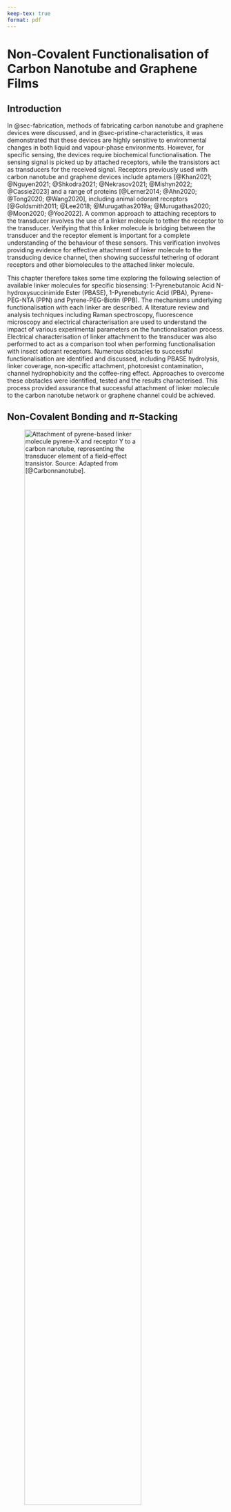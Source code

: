 ```yaml
---
keep-tex: true
format: pdf
---
```


# Non-Covalent Functionalisation of Carbon Nanotube and Graphene Films{#sec-noncovalent-functionalisation}

## Introduction

In @sec-fabrication, methods of fabricating carbon nanotube and graphene devices were discussed, and in @sec-pristine-characteristics, it was demonstrated that these devices are highly sensitive to environmental changes in both liquid and vapour-phase environments. However, for specific sensing, the devices require biochemical functionalisation. The sensing signal is picked up by attached receptors, while the transistors act as transducers for the received signal. Receptors previously used with carbon nanotube and graphene devices include aptamers [@Khan2021; @Nguyen2021; @Shkodra2021; @Nekrasov2021; @Mishyn2022; @Cassie2023] and a range of proteins [@Lerner2014; @Ahn2020; @Tong2020; @Wang2020], including animal odorant receptors [@Goldsmith2011; @Lee2018; @Murugathas2019a; @Murugathas2020; @Moon2020; @Yoo2022]. A common approach to attaching receptors to the transducer involves the use of a linker molecule to tether the receptor to the transducer. Verifying that this linker molecule is bridging between the transducer and the receptor element is important for a complete understanding of the behaviour of these sensors. This verification involves providing evidence for effective attachment of linker molecule to the transducing device channel, then showing successful tethering of odorant receptors and other biomolecules to the attached linker molecule.

This chapter therefore takes some time exploring the following selection of available linker molecules for specific biosensing: 1-Pyrenebutanoic Acid N-hydroxysuccinimide Ester (PBASE), 1-Pyrenebutyric Acid (PBA), Pyrene-PEG-NTA (PPN) and Pyrene-PEG-Biotin (PPB). The mechanisms underlying functionalisation with each linker are described. A literature review and analysis techniques including Raman spectroscopy, fluorescence microscopy and electrical characterisation are used to understand the impact of various experimental parameters on the functionalisation process. Electrical characterisation of linker attachment to the transducer was also performed to act as a comparison tool when performing functionalisation with insect odorant receptors. Numerous obstacles to successful functionalisation are identified and discussed, including PBASE hydrolysis, linker coverage, non-specific attachment, photoresist contamination, channel hydrophobicity and the coffee-ring effect. Approaches to overcome these obstacles were identified, tested and the results characterised. This process provided assurance that successful attachment of linker molecule to the carbon nanotube network or graphene channel could be achieved.

## Non-Covalent Bonding and $\pi$-Stacking {#sec-non-covalent-bonding}

 ![Attachment of pyrene-based linker molecule pyrene-X and receptor Y to a carbon nanotube, representing the transducer element of a field-effect transistor. Source: Adapted from [@Carbonnanotube].](figures/ch7/pyrene-cnt.png){#fig-pi-interaction-cnt width="80%"}

Linker molecules may be attached via covalent or non-covalent bonding to carbon nanomaterials, such as carbon nanotubes and graphene. Covalent bonding is stronger than non-covalent bonding, and therefore gives a more permanent attachment between linker molecules and the transducer. Unlike covalent attachment, non-covalent attachment preserves the polycyclic $sp^2$ bonding of carbon atoms in graphene and carbon nanotubes and therefore the electrical properties of the channel [@DiCrescenzo2014;  @Yao2021; @Shkodra2021; @Li2023]. For example, one group found covalent bonding of diazonium linker caused a $\sim 50$ % drop in graphene channel mobility [@Lerner2014]. In comparison, only a $\sim 5$ % drop in mobility was seen for attachment of a mixture of linkers containing pyrene to a graphene channel via non-covalent $\pi$ stacking [@Thodkar2021]. $\pi$-stacking or $\pi-\pi$ interaction[^1] describes a type of non-covalent bonding which occurs due to dispersion forces between unsaturated polycyclic molecules [@Perez2015]. A wide range of linker molecules with aromatic moieties, such as pyrene, have been used for modification of polycyclic carbon nanotubes and graphene via $\pi$-stacking [@Hermanson2013-16; @Perez2015; @Zhou2019; @Mishyn2022]. @fig-pi-interaction-cnt demonstrates the relationship between a pyrene-based linker molecule to the transducer and receptor elements. Pyrene-based $\pi$-stacking underlies all the functionalisation processes used in this thesis.

[^1]: It has been argued that this label is unhelpfully specific and a misrepresentation of what can be simply classed as a type of Van Der Waals bonding [@Martinez2012; @Perez2015]. However, as the use of the term is widespread in the literature, it is also used here for the sake of clarity. 

## Attachment of 1-Pyrenebutanoic Acid N-Hydroxysuccinimide Ester {#sec-PBASE}

### Comparing Attachment Methods {#sec-PBASE-attachment}

::: {#fig-pbase-structure layout="[[3,-1,45,-1,3,-1,45,-1]]"}

![](figures/(a).png)

![](figures/ch7/pbase_stable_1_pyrene.png)

![](figures/(b).png)

![](figures/ch7/pbase_stable_2_pyrene.png)

Two conformations of PBASE molecule with geometry optimised via *ab initio* calculations performed with Gaussian 16 software [@g16]. White balls correspond to hydrogen, grey to carbon, red to oxygen and blue to nitrogen. The pyrene moiety is highlighted in the image with a red dashed outline.
:::

1-pyrenebutanoic acid N-hydroxysuccinimide ester (also known commercially and in the literature as 1-pyrenebutyric acid N-hydroxysuccinimide ester and 1-pyrenebutanoic acid succinimidyl ester, alongside acronyms PBASE, PBSE, PyBASE, PASE, PYSE, PSE, Pyr-NHS and PANHS) is a aromatic molecule commonly used for tethering biomolecules to the carbon rings of graphene and carbon nanotubes. Using computational modelling, two locally stable molecular conformations were found to exist, shown in @fig-pbase-structure (a) and @fig-pbase-structure (b) respectively. The straight conformation in @fig-pbase-structure (a) has a Hartree-Fock energy of -3427728.67 kJ/mol, while the bent conformation in @fig-pbase-structure (b) has a Hartree-Fock energy of -3427729.66 kJ/mol. The difference between computed Hartree-Fock energies is 1.0 kJ/mol, small enough that the existence of both molecular conformations is feasible. Similar straight and bent structures have previously been modelled for PBASE attached to graphene [@Oishi2022]. The pyrene moiety, highlighted with a red dashed outline in @fig-pbase-structure, non-covalently bonds to the carbon rings of the transducer. The N-hydroxysuccinimide (NHS) ester group, seen on the right-hand side of @fig-pbase-structure, is highly reactive with amine groups. It undergoes a nucleophilic substitution reaction with primary amines attached to biomolecules, tethering them with an amide or imide bond [@Chen2001; @Hermanson2013-16; @Hermanson2013-3; @Shkodra2021; @Mishyn2022].

\newpage
\KOMAoptions{paper=landscape,pagesize}

```r
#| label: tbl-pbase-functionalisation
#| tbl-cap: Comparison of PBASE functionalisation processes used for immobilisation of proteins and aptamers onto carbon nanotubes and graphene. Experimentally optimised variables are marked with a star (*). Blank entries indicate there was no mention of the parameter in a particular paper.

knitr::opts_chunk$set(echo = FALSE)
library(knitr)

pbase_table <- read.csv("tables/ch7/pbase_table.csv", sep=",")
pbase_table <- pbase_table[rowSums(is.na(pbase_table)) == 0,]

knitr::kable(pbase_table, 
            col.names = c("Solvent",
                           "Channel",
                           "Conc. (mM)",
                           "Incubation type",
                           "Time (hr)",
                           "Rinse steps",
                           "References"), format = "simple") 
    
```

\newpage
\KOMAoptions{paper=portrait,pagesize}

The non-covalent functionalisation of proteins onto a single-walled carbon nanotube using PBASE was first reported by Chen *et al.* in 2001 [@Chen2001]. Two successful methods for protein functionalisation and immobilisation were reported, with the only differences being the solvent used to dissolve the PBASE powder (dimethylformamide, methanol) and the final concentration of the resulting solutions (6 mM, 1 mM respectively). PBASE powder appears to dissolve poorly in methanol at higher concentrations, which might explain the use of different concentrations of PBASE in each solvent. An extensive comparison of methods used in the literature for PBASE functionalisation of carbon nanotube and graphene devices with aptamers and proteins is given in @tbl-pbase-functionalisation. Several listed works directly cite Chen *et al.* when discussing functionalisation with PBASE [@Besteman2003; @Cella2010; @Campos2019; @Zheng2016; @Ohno2010]. The other works listed do not explicitly reference Chen *et al.* in their methodology; however, the frequency of methods detailing the use of 6 mM PBASE in dimethylformamide (DMF) and 1 mM PBASE in methanol indicate that other groups often loosely follow the original process used by Chen *et al.*.

However, it is also apparent from @tbl-pbase-functionalisation that there is a large degree of variation in the methods used for PBASE functionalisation. Various electrical characterisation, microscopy and spectroscopy techniques have been used to demonstrate successful functionalisation. Until recently, there has been little justification provided for the selection of variables used in the functionalisation procedure (e.g. length of time submerged in solvent containing PBASE), despite the wide-ranging use of this process in the literature [@Hinnemo2017; @Zhen2018; @Wang2020]. Furthermore, a detailed investigation of PBASE functionalisation process variables has only been undertaken for graphene-based devices [@Zhen2018; @Hao2020; @Wang2020; @Mishyn2022]. This is surprising, given that multiple sources indicate a close relationship between the sensitivity of functionalised devices and the density of surface functionalisation with PBASE [@White2008; @Hermanson2013-3; @Chen2014].
 
Zhen *et al.* [@Zhen2018], Wang *et al.* [@Wang2020] and Mishyn *et al.* [@Mishyn2022] have all claimed that carefully tuning the surface concentration of PBASE is required to avoid multilayer coverage of the graphene surface, as this negatively impacts sensing. Mishyn *et al.* [@Mishyn2022] used cyclic voltammetry to demonstrate that less receptor attachment to the graphene surface occurs when multiple layers of PBASE are present. However, none of these groups have presented analyte sensing results from their functionalised graphene devices. In contrast, Hao *et al.* [@Hao2020] found that maximising the PBASE surface coverage of a channel resulted in more sensitive aptameric sensing, thereby reaching the opposite conclusion. The inconsistency in these recent findings mean more work is needed to understand the PBASE functionalisation process to achieve optimal biosensor sensitivity. It may also be the case that a specific functionalisation process is required for optimal sensitivity with the use of a specific type of receptor.

::: {#fig-pbase-nmr layout="[[-11,3,-1,70,-15], [-11,3,-1,70,-15], [-11,3,-1,70,-15]]"}

![](figures/(a).png)

![](figures/ch7/labelled_modified_sigma_pbase_nmr.png)

![](figures/(b).png)

![](figures/ch7/labelled_modified_setareh_pbase_nmr.png)

![](figures/(c).png)

![](figures/ch7/labelled_modified_dmso_nmr.png)

$^{1}$H Nuclear Magnetic Resonance (NMR) spectra, performed with DMSO-d$_6$ used as the NMR solvent. (a) and (b) show NMR spectrum for commercially purchased PBASE, from Sigma-Aldrich and Setareh Biotech respectively, while (c) shows the blank spectrum taken with only DMSO-d$_6$ present. Spectra were taken by Jennie Ramirez-Garcia, School of Chemical and Physical Sciences, Te Herenga Waka - Victoria University of Wellington. Unlabelled peaks correspond to sample impurities.
:::

Once fastened to a bioreceptor via an amide or imide bond, the attachment to the linker molecule is not easily broken. However, prior to use in functionalisation processes, the NHS ester may react with any water present. This ester hydrolysis converts PBASE to its corresponding carboxylic acid, 1-pyrenebutyric acid (PBA), leaving it unavailable to react further with amine groups [@Hermanson2013-3; @Hermanson2013-5; @Mishyn2022]. If the amine group functionalisation is performed within a $\sim1$ hour period, with a high concentration of bioreceptor used at close to neutral pH, competing hydrolysis should not have a significantly adverse impact on the functionalisation process [@Hermanson2013-3]. However, if PBASE is exposed to water during storage over a significant length of time, the presence of 1-Ethyl-3-(3-dimethylaminopropyl)carbodiimide (EDC) can be used to restore the NHS ester and enable the substitution reaction to take place (see discussion of PBA/EDC in @sec-PBA).

### Examining 1-Pyrenebutanoic Acid N-Hydroxysuccinimide Ester Purity {#sec-PBASE-purity}

I purchased PBASE from two suppliers, Sigma-Aldrich and Setareh Biotech. Sigma listed DMF and methanol as suitable solvents for dissolving PBASE, alongside chloroform and dimethyl sulfoxide (DMSO). Setareh Biotech indicated methanol can be used for dissolving PBASE. The two suppliers had conflicting information for suitable storage of PBASE, where Sigma recommended room temperature storage, while Setareh Biotech recommended storage of -5 to -30°C alongside protection from light and moisture. I used nuclear magnetic resonance (NMR) spectroscopy to verify the purity of PBASE from various suppliers. As water can react with PBASE to form unwanted byproducts, it appears that protection from moisture is particularly important. A particular emphasis was placed on detecting water presence in the received samples, considering the long travel time of the PBASE with uncertain storage conditions.

@fig-pbase-nmr compares the shapes of hydrogen NMR spectra of PBASE from each supplier when dissolved in deuterated DMSO, alongside a blank deuterated DMSO spectrum. Both PBASE samples possessed characteristic chemical shift features between $2.1-2.2$ ppm, $2.8-2.9$ ppm, and $3.4-3.5$ ppm. These chemical shifts roughly correspond to those seen in previous NMR spectra for PBASE [@NMR2]. The feature at 2.50 ppm represents the deuterated DMSO solvent, while the single peak between $3.3-3.4$ ppm represents the water present in the sample. By comparing the area of these peaks, a rough estimate of the amount of water originally present in the PBASE sample can be obtained. The H$_{2}$O:DMSO ratio is 1:7 in the blank spectrum, but $\sim$ 1:3 in the provided samples, possibly indicating the introduction of water to the PBASE during production or storage. However, DMSO is strongly hygroscopic and slight differences in DMSO storage time, as well as differences in  humidity during sample preparation, may have had a significant impact on this result [@Lebel1962]. Other impurities are also seen on both PBASE spectra, though their small size indicates they make up only a small percentage of each sample. Strack *et al.* [@Strack2013] recommend leaving frozen PBASE at room temperature for 15 minutes before exposing it to air to prevent condensation near the PBASE, as this can cause unnecessary H$_2$O contamination.

### Electrical Characterisation {#sec-PBASE-electrical-characterisation}

::: {#fig-PBASE-vs-solvent-only layout="[[3,-1,45,-1,3,-1,45,-1],[3,-1,45,-1,3,-1,45,-1]]"}

![](figures/(a).png)

![](figures/ch7/Q23D5_ch1_MeOHonly.png)

![](figures/(b).png)

![](figures/ch7/Q23D12_ch1_DMSOonly.png)

![](figures/(c).png)

![](figures/ch7/Q2C6_ch2_MeOHPBASE.png)

![](figures/(d).png)

![](figures/ch7/Q23D7_ch3_DMSOPBASE.png)

The electrical transfer characteristics of carbon nanotube transistors ($V_{ds}$ = 100 mV) before and after being submerged in MeOH (a) or DMSO (b) for one hour and subsequently rinsed with deionised water. The change in characteristics of similar transistor channels after being submerged in these same solvents containing 1 mM PBASE for one hour and then rinsed are shown in (c) and (d) respectively. Average threshold voltages for each transfer characteristic curve are also shown (taking the average of forward and reverse sweep values).
:::

The electrical characteristics of the carbon nanotube or graphene transistor are often used to verify successful functionalisation and make a statement about the effect of chemical modification on the channel. However, this verification usually does not account for the effect of the solvent on the transistor channel. @fig-PBASE-vs-solvent-only (a) and @fig-PBASE-vs-solvent-only (b) show that by exposing a steam-deposited carbon nanotube network channel to solvents commonly used in PBASE functionalisation processes (@tbl-pbase-functionalisation), such as methanol (MeOH) or dimethyl sulfoxide (DMSO), a significant negative shift in channel threshold voltage occurs even after thorough rinsing with deionised water. It appears that the carbon nanotubes have adsorped solvent which persists even after thoroughly rinsing the device. From the shape of the change in the transfer curve, it seems the residual polar solvent molecules capacitively gate the channel [@Artyukhin2006; @Heller2008]. Besteman *et al.* reported observing a similar effect from prolonged exposure of a single carbon nanotube to dimethylformamide (DMF) [@Besteman2003]. Atomic force microscopy also indicates that solvent lingers after device cleaning. @fig-afm-solvent shows that after 1 hour exposure to DMSO, the feature height of the network is significantly increased. 

::: {#fig-afm-solvent layout="[[3,-1,45,-1,3,-1,45,-1]]"}

![](figures/(a).png)

![](figures/ch7/Danica_NTQ14D6_90sCNT_20220915_00596.png)

![](figures/(b).png)

![](figures/ch7/Danica_NTQ14D6_DMSO_W4_20220915_00607.png)

2.5 µm x 2.5 µm atomic force microscope images of a surfactant-deposited carbon nanotube film before (a) and after (b) 1 hour submersed in dimethyl sulfoxide (DMSO). Image blurring in (b) appears to be due to the presence of adsorped DMSO.
:::

Capactive gating results from dense coverage of adsorped molecules on the carbon nanotube surface which have a low permittivity relative to the surrounding electrolyte [@Heller2008]. The relative permittivity of MeOH and DMSO are $\sim$ 33 [@Mohsen-Nia2010] and $\sim$ 47 [@Hunger2010] respectively, which are both much lower than the relative permittivity of PBS, $\sim$ 80 [@Shkodra2021]. From @fig-PBASE-vs-solvent-only (a) and @fig-PBASE-vs-solvent-only (b), the threshold shift values found resulting from exposure to each solvent, taking the average of forward and reverse sweep values from a single device, were $\Delta V = -0.15 \pm 0.02$ V and $\Delta V = -0.15 \pm 0.01$ V for MeOH and DMSO respectively. The average threshold shift value for a second device exposed to MeOH was $\DeltaV = -0.16 \pm 0.02$ V, indicating that this threshold shift result is reproducible. 

Using the same characterisation process as in this work, Murugathas *et al.* [@Murugathas2019a] showed that the attachment of PBASE to a solvent-deposited carbon nanotube network had little effect on channel threshold voltage, implying the presence of PBASE had not significantly influenced channel gating. Here, an average threshold voltage shift of $-0.06\pm0.04$ V is seen after PBASE functionalisation in MeOH and $-0.06\pm0.01$ V after PBASE functionalisation in DMSO. These threshold voltage shifts are small compared to solvent only. It is possible that the attachment of PBASE prevents solvent adsorption, and has a small negative gating effect on the channel. Alternatively, while the solvent negatively gates the channel, resulting in a threshold shift of -0.15 V, the PBASE may be counteracting this by positively gating the channel, resulting in a threshold shift of +0.09 V. Murugathas *et al.* also observed a slight increase in channel conductance after PBASE functionalisation [@Murugathas2019a]. @fig-PBASE-vs-solvent-only also shows a slight increase in channel conductance post-functionalisation in both @fig-PBASE-vs-solvent-only (c) and @fig-PBASE-vs-solvent-only (d) relative to the solvent-only case in @fig-PBASE-vs-solvent-only (a) and @fig-PBASE-vs-solvent-only (b). This result implies that the presence of PBASE molecules increases channel mobility and therefore conductance [@Heller2008].

The absorption of organic solvent by the carbon nanotube network has unknown but potentially negative implications for biosensor functionalisation. Use of organic solvents in functionalisation can also attack the encapsulation layer of devices, promoting gate current leakage. In light of these issues, recent work has begun to explore alternative aqueous-based methods for functionalisation of biosensors [@Khan2021]. The discussion here also illustrates the importance of considering each substance used when electrical characterising a device to verify if functionalisation has worked. The qualitative presence of a change in characteristics (or lack of one) over the full process is not sufficient to make conclusive remarks regarding successful functionalisation. A full set of electrical control measurements are required for an understanding of electronic changes occuring during the functionalisation process, in the manner of Besteman *et al.* [@Besteman2003].

\newpage
\KOMAoptions{paper=landscape,pagesize}

\
\

```r
#| label: tbl-pba-functionalisation
#| tbl-cap: Comparison of 1-pyrenebutyric acid (PBA) functionalisation processes used for immobilisation of proteins, enzymes and aptamers onto carbon nanotubes and graphene. 1-ethyl-3-(3-dimethylaminopropyl) carbodiimide hydrochloride (EDC) and NHS were co-mingled in PBS or DI water in each process - some papers used N-hydroxysulfosuccinimide instead of N-hydroxysuccinimide, and both compounds are abbreviated as NHS in this table for simplicity. Device exposure times to each solution are shown next to the solution concentration. Blank entries indicate there was no mention of the parameter in a particular paper. $^†$PEG or PEG pyrene were used to reduce non-specific binding. $^{††}$Several pyrene-based linkers were compared and PBA gave an optimal functionalisation result. 

knitr::opts_chunk$set(echo = FALSE)
library(knitr)

pba_table <- read.csv("tables/ch7/pba_table.csv", sep=",")
pba_table <- pba_table[rowSums(is.na(pba_table)) == 0,]

knitr::kable(pba_table, 
            col.names = c("Solvent",
                           "Channel",
                           "PBA (mM)",
                           "Time (hr)",
                           "EDC (mM)",
                           "NHS (mM)",
                           "Time (min)",
                           "References"),
            column_spec = c(rep(NULL, 2), "border-left: 2px solid black"),
            format = "simple")
    
```

\newpage
\KOMAoptions{paper=portrait,pagesize}

## Attachment of 1-Pyrenebutyric Acid {#sec-PBA}

### Comparing Attachment Methods

Another linker molecule that can be used to attach receptor molecules to a carbon nanotube or graphene channel is 1-pyrenebutyric acid (PBA or PyBA). As with PBASE, the pyrene group of PBA has a $\pi$ interaction with the carbon rings of the channel surface. It is possible to react PBA with 1-ethyl-3-(3-dimethylaminopropyl) carbodiimide hydrochloride (EDC or EDAC) to form an *O*-acylisourea intermediate, which can then react with an amine group on a biomolecule and form an amide bond [@Sehgal1994; @Hermanson2013-4]. The water solubility of EDC means that, unlike PBASE, it is possible to functionalise with EDC dissolved in water rather than in an organic solvent. However, like PBASE, EDC and the *O*-acylisourea intermediate are prone to hydrolysis, especially in acidic conditions. Therefore, like PBASE, it should be stored at −20°C, and warmed to room temperature to prevent condensation build-up, since exposure to condensation will hydrolyse the reagent [@Hermanson2013-4]. Furthermore, by adding N-Hydroxysuccinimide (NHS) or N-hydroxysulfosuccinimide (sulfo-NHS) to the reaction vessel, PBASE is formed as an active intermediate, which is less prone to hydrolysis and increases the PBA/EDC reaction yield [@Sehgal1994; @Hermanson2013-4; @Hermanson2013-14]. 

A full comparison of functionalisation procedures used for linking carbon nanotube and graphene devices to aptamers and proteins with PBA is given in @tbl-pba-functionalisation. To the best of my knowledge, this table is as complete a summary as possible of 1-pyrenebutyric acid functionalisation processes for carbon nanotube and graphene field-effect transistor biochemical sensors. By comparing @tbl-pbase-functionalisation and @tbl-pba-functionalisation, it is clear that PBASE is more widely used for non-covalent functionalisation than PBA/EDC. As was the case for PBASE, there are a wide range of process variables used for the functionalisation process, with little justification used for variables chosen. Also notable is the frequent use of polyethylene glycol (PEG) or pyrene-PEG for prevention of non-specific binding (NSB). Non-specific binding is discussed further in @sec-non-specific-binding. Despite being less widely used, Mishyn *et al.* [@Mishyn2022] state a preference for the use of PBA/EDC over PBASE, as they found it was less prone to hydrolysis and gave a larger reaction yield when binding ferrocene to graphene. A potential downside of using PBA/EDC for protein immobilisation is that EDC has numerous ways of interacting with proteins, and not all of these are necessarily desirable; furthermore, the addition of NHS may also cause other issues, such as precipitation of the reaction compound [@Hermanson2013-4]. The greater range of process variables involved in the functionalisation also adds to the complexity of reproducing past results.

###	Raman Spectroscopy

![This box plot shows the distribution of D-band peak to G$^+$-band peak ratio, I$_D$/I$_G$, across nine locations for a selection of chemically-modified carbon nanotube films. The D-band and G-band intensities for all samples were first normalised to the intensity peak corresponding to the SiO$_2$ substrate.](figures/ch7/comparison_raman.png){#fig-linker-raman width="50%"}

Raman spectroscopy was used to verify the attachment of PBA to a carbon nanotube network film with a SiO$_2$ substrate in the manner outlined in @sec-raman-characterisation. As highly-bundled devices were found to have less defects present prior to modification, as discussed in @sec-pristine-raman, solvent-deposited films were used for the verification of pyrene attachment to prevent the initial presence of defects influencing the analysis. Droplets of DMSO solution were placed on three (solvent-deposited) carbon nanotube films taken from the same wafer. The DMSO solution on one film contained 5 mM PBA, the solution on another film contained 5 mM PBASE, and the DMSO on the final film contained no linker molecule. After incubation for 1 hour, films were rinsed for 15 s with DMSO, then for 15 s with IPA to remove excess DMSO while avoiding hydrolysis of the PBASE. After the first set of Raman spectra was taken, the film initially exposed to PBA was further exposed to a solution of 20 mM EDC and 40 mM NHS in $1 \times$ phosphate buffer saline (PBS) electrolyte for 30 minutes, and a second set of Raman spectra was taken for this film.  As in @sec-pristine-raman, two spectra taken at each position were processed according to @sec-raman-analysis, and the SiO$_2$ reference peak measured in the wavenumber range 100 cm$^{-1}$ $-$ 650 cm$^{-1}$ was used to normalise the $D$-band and $G$-band peaks from the wavenumber range 1300 cm$^{-1}$ $-$ 1650 cm$^{-1}$. The ratio between the average intensity of the $D$-peak and the $G^+$-peak at each position was calculated, and the distribution of ratio values corresponding to each modified film is shown in @fig-linker-raman.

There is a $\sim 3 \times$ increase in the intensity ratio $I_D/I_G$ for both the films modified with PBASE and PBA compared to the film which was only exposed to DMSO. Previous works have found that a change in the intensity ratio indicates successful $\pi$-stacking on the carbon nanotube surface, as it indicates surface modification of the carbon nanotubes has occurred [@Wei2010; @Lan2013]. Wei *et al.* [@Wei2010] found functionalisation with PBASE altered the ratio by a factor of $\sim 1.5 \times$, while Lan *et al.* [@Lan2013] found that functionalisation with PBA altered the ratio by a factor of $\sim 0.8 \times$. The reason for the large difference between results is not immediately clear, but may result from the significant differences in the pristine composition and morphology of carbon nanotube networks used in each publication, and differences in the functionalisation method used. Across all scan locations in @fig-raman-comparison, the value found for $I_D/I_G$ is consistently $\sim 0.095$ for both PBA and PBASE. Furthermore, subsequent Raman measurements of the PBA-modified film after further functionalisation with EDC/NHS do not show a significant change in $I_D$/$I_G$. These results indicate that presence of the NHS ester has little effect on the Raman shift. It should be clarified that Raman spectroscopy cannot be used to distinguish between the presence of PBA and PBASE on the device surface. However, it is clear that functionalisation of the carbon nanotube network with both the PBA and PBASE has led to measurable $pi$-stacking between the network and the pyrene group attached to each compound.

### Electrical Characterisation {#sec-PBA-characterisation}

@fig-pba-functionalisation-threshold-shift shows the transfer characteristics of a carbon nanotube transistor channel at various stages of a PBA/EDC functionalisation, where a excess of N-hydroxysuccinimide (NHS) was added alongside EDC. A solvent-deposited carbon nanotube film was used for the device. The PBA was dissolved in DMSO, and the device channels were exposed to this solution for 1 hour. The electrical change resulting from PBA exposure is shown in @fig-pba-functionalisation-threshold-shift (a). The threshold shift with the addition of 5 mM PBA in DMSO for 1 hour is equivalent to the shift seen when only DMSO is added, $\Delta$V = -0.15 V. The lack of a significant threshold shift directly attributable to the PBA is a result of pyrene having a neutral charge state; any contributions from the charged carboxyl group are screened from the carbon nanotube sidewalls by surrounding water molecules [@Lerner2012]. However, as in the case of the addition of PBASE, there also appears to be an increase in hole mobility, which may be due to the pyrene groups increasing connectivity within the carbon nanotube network [@Murugathas2019a]. 

::: {#fig-pba-functionalisation-threshold-shift layout="[[3,-1,45,-1,3,-1,45,-1],[3,-1,45,-1,3,-1,45,-1]]"}

![](figures/(a).png)

![](figures/ch7/NTQ24C10_ch3_comparison_1.png)

![](figures/(b).png)

![](figures/ch7/NTQ24C10_ch3_comparison_2.png)

![](figures/(c).png)

![](figures/ch7/NTQ24C10_ch3_comparison_3.png)

![](figures/(d).png)

![](figures/ch7/NTQ24C10_ch3_comparison_4.png)

Electrical transfer characteristics of a carbon nanotube transistor before functionalisation alongside the transfer characteristics (a) after being submerged in DMSO containing 5 mM PBA for 1 hour in red, (b) after being submerged in $1 \times$ PBS containing 20 mM EDC and 40 mM NHS for 30 min in blue, and (c) after being submerged in fresh $1 \times$ PBS for 1 hour in green. The dashed lines in (d) are linear fits tangent to the subthreshold slope of each characteristic curve, and are shown alongside the threshold voltages calculated by finding the intercept of each fit.
:::

Subsequently, the device was rinsed with $1 \times$ PBS and exposed to 20 mM EDC and 40 mM NHS in $1 \times$ PBS electrolyte for 30 minutes. @fig-pba-functionalisation-threshold-shift (b) shows the change resulting from subsequent EDC/NHS exposure. When EDC/NHS is added, a threshold shift of $\Delta$V $\sim$ -0.08 V was observed on multiple channels. The exposure to EDC/NHS negatively shifts the transfer characteristic curve, most likely due to the PBA present reacting to form positively-charged *O*-acylisourea esters and negatively gating the attached carbon nanotube network [@Heller2008; @Hermanson2013-4]. @fig-pba-functionalisation-threshold-shift (c) shows that this shift is not significantly affected by further exposure of the channel to PBS. The lack of a change in gating may imply that hydrolysis over the course of one hour is insufficient to hydrolyse a significant proportion of the attached *O*-acylisourea or PBASE back to PBA, leaving them available for reaction with biomolecule amine groups. A further test could be performed to see if leaving the device submerged in water over a longer time period to check if ester hydrolysis eventually affects threshold voltage in a significant manner, but this was considered to be outside the scope of this work.

##  Attachment of PEGlyated Pyrene-Based Linkers

### Pyrene-NTA, Pyrene-Biotin and PEGylation {#sec-NTA-biotin-PEG}

Through chemical coupling/conjugation, it is possible to replace the NHS ester group on PBASE with other groups that can undergo binding reactions with proteins. Unlike PBASE, these groups do not suffer the drawback of being readily hydrolysed. For example, PBASE can be modified with N$\alpha$,N$\alpha$-Bis(carboxymethyl)-L-lysine hydrate (also known as N-(5-Amino-1-carboxypentyl)iminodiacetic acid, amine-NTA, AB-NTA) to produce pyrene-nitrilotriacetic acid. The attached NTA group is able to chelate with metal ions such as Cu$^{2+}$ or Ni$^{2+}$, which then can then coordinate with polyhistidine-tags attached to a protein [@Holzinger2011; @Fruh2011; @Amano2016; @Chang2017]. Use of Cu$^{2+}$ ions over Ni$^{2+}$ gives stronger histidine bonding and less non-specific adsorption [@Chang2017]. Functionalisation using the NTA-Ni$^{2+}$ chemistry was successfully used to attach mammalian odorant receptors to a single carbon nanotube for detection of eugenol vapour in real-time [@Goldsmith2011]. Pyrene-biotin (pyrene butanol biotin ester) can also be produced for attaching avidin or strepavidin [@Holzinger2011]. As avidin and strepavidin are tetrameric, they can be attached to both pyrene-biotin and biotinylated avi-tagged proteins simultaneously via strong non-covalent bonding, therefore linking the transducer and receptor [@Star2003a; @Dundas2013; @Hermanson2013-11; @Fairhead2015]. As the presence of his-tags and avi-tags on proteins can be readily controlled, these methods offer improved specificity and directionality over the traditional amide bonding seen earlier.

It is also possible to attach biocompatible [@Chen2004] polyethylene glycol (PEG) chains to a pyrene group and modify them with reactive groups such as NTA and biotin to attach proteins in the manner outlined in the previous paragraph [@Hermanson2013-18; @Meran2018]. Once modified with PEG, the hydrophilicity of the PEG increases the water solubility of pyrene linkers, making it possible to perform a full functionalisation procedure exclusively in aqueous solution [@Chen2004; @Hermanson2013-18]. By setting the length of the PEG chain, the size of the linker molecule can be controlled - selection of a short chain is important for ensuring attached receptors remain within the Debye length of the transducer [@Shkodra2021]. Note that PEG naturally repels proteins and can also bond to carbon nanotubes, and both behaviours have uncertain implications for successful protein functionalisation [@Chen2004]. However, functionalisation of both carbon nanotube and graphene transducers with pyrene-PEG-biotin (PPB) has previously been used for the successful detection of streptavidin [@Star2003a; @Miki2019]. PEG is also charge neutral, so its presence is not expected to significantly affect device characteristics [@Chen2004]. 

The PEGlyated linkers used in the following sections were purchased pre-prepared. Pyrene-PEG-NTA (2 kDa) was purchased from Nanocs, while pyrene-PEG-FITC (2 kDa, 10 kDa), pyrene-PEG-rhodamine (3.4 kDa), mPEG-Pyrene (10 kDa) and pyrene-PEG-biotin (10 kDa) were purchased from Creative PEGworks.

<!--
### Fluorescence Characterisation {#sec-fluorescence-characterisation}

::: {#fig-FITC-rhodamine-B layout="[47.5,-5,47.5]"}

![](figures/ch7/NGW8D1_FITC_6.5sexposure_10X_221121.png){#fig-FITC}

![](figures/ch7/NGW8D4_rhodamineB_cornergraphene_221110.png){#fig-rhodamine}

Four 200 µm $\times$ 200 µm graphene squares modified with the dyes (a) fluorescein isothiocyanate (FITC) and (b) Rhodamine B. No pyrene/PEG/pyrene-PEG was attached to these dyes. In (a), an FITC filter and 6.5 s exposure time was used, and in (b) a Texas Red filter and 1.4 s exposure time was used.
:::

Dye attachment was used to map the presence of PEGlyated pyrene-based linkers across a carbon nanotube or graphene surface with fluorescence microscopy. Four 200 µm $\times$ 200 µm graphene squares were incubated in two commonly used and easily obtained dyes, fluorescein isothiocyanate (FITC) and Rhodamine B, to test their interaction with graphene.

The functionalisation of graphene devices with fluorescent dye was performed using the following steps:

1. 1 mM dye (FITC or Rhodamine B) prepared in PBS solution by vortex mixing for 10-15 minutes.

2. Graphene on SiO$_2$ substrate rinsed with acetone and IPA, then nitrogen dried, and then treated with 300 mTorr 5W oxygen plasma for 15 s (see @sec-hydrophobicity). 

3. Immediately (in less than 1 min) place a 20 µL droplet of dye solution onto the substrate surface, near wet tecwipes to keep droplets humidified, covered with a glass container. Leave for 20 minutes.

4. After 20 minutes, substrate rinsed in PBS for 30 s.

5. Substrate rinsed with m-CNT dispersion solution for 5 minutes at 70°C with a pipette, then rinsed with DI water, ethanol, acetone, IPA and nitrogen dried (see @sec-pyrene-interactions). 

![Microcentrifuge tubes containing various concentrations of 10 kDa pyrene-PEG-FITC in solution (1 mM, 0.1 mM and 0.01 mM left to right)](figures/ch7/PPF_vials.png){#fig-PPF-concs width="45%"}

The results of this test are shown in @fig-FITC-rhodamine-B. There is a much stronger contrast between the graphene squares and the background after functionalisation with Rhodamine B, showing a clear, specific interaction between Rhodamine B and graphene. It has previously been determined that the benzene rings of rhodamine $\pi$-stack with carbon rings [@Tang2012]. Rhodamine B could therefore not be used as a fluorescent marker to check for attachment of our linker molecules. The fluorescein isothiocyanate did not show significant interaction with the graphene. However, previous works have shown that with the right conditions, the benzene rings of FITC are also able to $\pi$-stack with carbon rings. However, as the conditions being  this marker was subsequently used for fluorescent mapping linker attachment. 


Some of the difficulties encountered when investigating functionalisation with pyrene-PEG-FITC, as well as other linker molecules, are discussed further in the next section.


@fig-PPF-concs shows various concentrations of pyrene-PEG-FITC dissolved in $1 \times$ PBS, which is used for fluorescence characterisation of linker attachment in this section.

::: {#fig-FITC-EtOH layout="[47.5,-5,47.5]"}

![](figures/ch7/labelled_modified_noencap_1mMPPF_channel2_1sexposure_6.3X_highcontrast_221214.png){#fig-FITC-EtOH-ch2}

![](figures/ch7/labelled_modified_noencap_1mMPPF_channel7_1sexposure_6.3X_highcontrast_221214.png){#fig-FITC-EtOH-ch7}

Fluorescence images of an unencapsulated graphene channel after functionalisation with 1 mM pyrene-PEG-FITC in ethanol, taken using an FITC filter with a 1 s exposure time, where (a) shows channel 2 of the device and (b) shows channel 7. The darker regions are the device electrodes, while the brightly fluorescent region is the graphene channel area. 
:::

The functionalisation of graphene devices with pyrene-PEG-FITC was performed as follows:

1. 1 mM pyrene-PEG-FITC was prepared in ethanol by sonication for 1 minute then vortex mixing for 10-15 minutes, to fully dissolve the pyrene-PEG-FITC (Note: pyrene-PEG-FITC is stored frozen, should be defrosted under vacuum 15 minutes before use).

2. Unencapsulated device was rinsed with acetone and IPA, then nitrogen dried.

3. The device was then fully submerged in pyrene-PEG-FITC/ethanol solution for 20 minutes.

4. After 20 minutes, device was rinsed for 30 s with ethanol, then acetone, IPA and nitrogen dried.


Fluorescence images of the unencapsulated graphene devices successfully functionalised with pyrene-PEG-FITC (PPF), showing up bright green against a dark background, are shown in @fig-FITC-EtOH. As indicated by the labels, the darkest regions are the Ti/Au electrodes, and the bright green region is the PPF functionalised graphene channel. It is noticable that some variation in fluorescence is seen between channels, indicating the quality of functionalisation may vary across the channels of a device. 

### Electrical Characterisation with mPEG-Pyrene

::: {#fig-mPEGpyrene-Dirac-shift layout="[[47.5,-5,47.5],[-26.25,47.5,-26.25]]"}

![](figures/ch7/withplasma_surfactantrinse_Dirac_shift_comparisons_0_mPEGpyrene.png){#fig-pypeg-dirac-shift-no-plasma}

![](figures/ch7/withplasma_surfactantrinse_Dirac_shift_comparisons_2_mPEGpyrene.png){#fig-pypeg-dirac-shift-plasma}

![](figures/ch7/withplasma_surfactantrinse_Dirac_shift_comparisons_3_mPEGpyrene.png){#fig-pypeg-dirac-shift-plasma-surfactant}

(Major) Dirac voltage shifts of graphene field-effect transistors after functionalisation with concentrations of mPEG-Pyrene in $1 \times$ PBS at 0, 0.01 and 0.1 mM, followed by rinsing with m-surfactant solution. Measurements corresponding to each concentration are of three different device channels from a single device measured four times, where the device was rinsed with $1 \times$ PBS between each measurement.
:::


@fig-pypeg-dirac-shift compares the electrical characteristics of graphene transistor channels before and after functionalisation with various concentrations of mPEG-pyrene, showing the magnitude in shift of the (major) Dirac point. 2 mM Pyrene-PEG was dissolved in $1 \times$ PBS using a vortex mixer for 10 min at 1000 rpm until fully dissolved, then diluted in series to 1 mM, 0.1 mM, and 0.01 mM in $1 \times$ PBS. Plasma treated devices were treated with 5 W oxygen plasma for 15 s at 350 mTorr before functionalisation. 2 µL solution was placed on each device channel for 1 hour, covered with a glass dish and in the presence of wet tecwipes to keep the environment humid. Devices were then rinsed in $1 \times$ PBS for 30 s before measurements were taken. Surfactant rinsing involved placing functionalised devices in m-CNT dispersion solution for 5 minutes at 70°C, periodically agitating the solution with a pipette, then rinsing the devices with DI water, ethanol, acetone, IPA and finally nitrogen drying them.

As in the case of PBASE and PBA on carbon nanotubes, the neutral charge of pyrene means there is no significant Dirac shift when the plasma treated devices are successfully functionalised with mPEG-pyrene [@Lerner2012]. Interestingly, however, when the devices are not plasma treated before functionalisation, there is a significant Dirac shift at higher concentrations of mPEG-pyrene. Since aqueous functionalisation without a plasma pre-treatment results in little or no graphene surface coverage, as demonstrated in @sec-PPF-fluorescence-characterisation, it can be safely assumed that this shift is due to attachment of mPEG-pyrene to the small region of SiO$_2$ not covered by encapsulation which borders the channel. Furthermore, @sec-PPF-fluorescence-characterisation shows us that even after plasma treatment, the SiO$_2$ surface will still interact with mPEG-pyrene upon functionalisation. Oxygen plasma treatment is known to make the graphene layer permeable to water, and therefore it is likely the SiO$_2$ surface below the graphene is also coated with mPEG-pyrene after plasma treatment [@Surwade2015]. Therefore, it appears the Dirac shift results from a difference in mPEG-pyrene surface coverage when comparing the SiO$_2$ surface next to the graphene channel and the SiO$_2$ below the graphene channel. The physical mechanism linking these two factors is currently unclear.

-->

## Identifying Functionalisation Obstacles using Fluorescence Microscopy {#sec-impediments}

### General Overview {#sec-fluorescence-remarks}

Various dyes and fluorescent tags were used to investigate approaches for identifying successful attachment of biomolecules to a carbon nanotube or graphene surface with fluorescence microscopy. The dyes included fluorescein isothiocyanate (FITC), Rhodamine B and Cyanine 3 (Cy3). Green fluorescent protein was also used for this testing process. It is important to note that these dyes and the GFP chromophore all contain benzene rings which are able to $\pi$-stack with carbon rings to some degree [@Nakayama-Ratchford2007; @Tang2012;@Khrenova2019; @Qiu2019]. However, there is also significant variation in the extent to which this $\pi$-stacking occurs, which can be seen by comparing @fig-FITC-rhodamine-B (a) and @fig-FITC-rhodamine-B (b). Here, a clear, specific interaction is seen between Rhodamine B and graphene, but little interaction between FITC and graphene is observed, even when a longer exposure time is used. Whether the addition of pyrene linker groups these dyes, or dye-modified biomolecules, was therefore investigated in further detail. This process then led to the identification of multiple issues that could impede a successful device functionalisation.

::: {#fig-FITC-rhodamine-B layout="[[3,-1,45,-1,3,-1,45,-1]]"}

![](figures/(a).png)

![](figures/ch7/NGW8D1_FITC_6.5sexposure_10X_221121.png)

![](figures/(b).png)

![](figures/ch7/NGW8D4_rhodamineB_cornergraphene_221110.png)

Four 200 µm $\times$ 200 µm graphene squares modified with the dyes (a) fluorescein isothiocyanate (FITC) and (b) Rhodamine B. No pyrene/PEG/pyrene-PEG was attached to these dyes. In (a), an FITC filter and 6.5 s exposure time was used, and in (b) a Texas Red filter and 1.4 s exposure time was used.
:::

Both SU8 and AZ$^\circledR$ 1518 photoresist fluoresced under a variety of microscope filters, resulting from light interacting with the photoactive component present in both resists [@Pai2007]. This background fluorescence was found to drown out fluorescence from a dye-functionalised device channel, and so photoresist encapsulated devices were not used for fluorescence imaging. (Consider a photograph of a dim outdoor lamp; if the photograph was taken on a starless night, the light from the lamp would show up clearly, but with the sun out the light would be very difficult to see regardless of how the photograph was taken.) A different type of encapsulation could potentially be used to verify linker attachment with fluorescence after a device has been encapsulated. These alternative encapsulation methods for use with fluorescence microscopy are discussed in @sec-future-work-fabrication.

### Photoresist Contamination {#sec-photoresist-contamination}

::: {#fig-photoresist-contamination layout="[[3,-1,45,-1,3,-1,45,-1], [3,-1,45,-1,3,-1,45,-1], [3,-1,45,-1,3,-1,45,-1]]"}

![](figures/(a).png)

![](figures/ch7/modified_SU8only_FITCfilter_channel2_350ms_12.6X_221207.png)

![](figures/(b).png)

![](figures/ch7/modified_CNT20_1mMPPF_channel8_350ms_12.6X_221124.png)

![](figures/(c).png)

![](figures/ch7/modified_Ccontrol_ch2_mCherry_10sexposure_highcontrast_12.6X.png)

![](figures/(d).png)

![](figures/ch7/modified_C1_ch5_mCherry_10sexposure_highcontrast_12.6X.png)

![](figures/(e).png)

![](figures/ch7/modified_softbake1minacetonerinse_aptamer_ch3_mCherry_30sexposure_highcontrast_ISO200_12.6X.png)

![](figures/(f).png)

![](figures/ch7/modified_hardbake_aptamer_ch3_mCherry_30sexposure_highcontrast_ISO200_12.6X.png)

A fluorescence image of a SU8-encapsulated carbon nanotube device is shown in (a), while (b) shows the same channel after modification with an solution of 1 mM Pyrene-PEG-FITC. A 0.35 s exposure time and FITC filter were used for (a)-(b). The fluorescence image in (c) shows an unencapsulated channel, while (d) shows the same channel after Cy3-tagged aptamer exposure. A 10 s exposure time and mCherry filter were used for (c)-(d). The fluorescence images in (e) and (f) show devices pre-coated with a thin layer of photoresist then submerged in Cy3-tagged aptamer, where the device in (f) was hardbaked before aptamer exposure. An mCherry filter and 30 s exposure time were used for for (e)-(f).
:::

An functionalisation issue quickly encountered when characterising pyrene-PEG-FITC (PPF) interaction with sensing channels via fluorescence microscopy was an unwanted secondary interaction between the linker and residual photoresist. @fig-photoresist-contamination (a) and @fig-photoresist-contamination (b) are fluorescence images of SU8 encapsulation (using the pre-2023 mask) before and after being exposed to PPF. Despite the same microscope settings being used to take the images (filter, ISO, contrast, exposure time), the SU8 exposed to PPF appears much brighter than the pristine SU8. This result indicates that the linker appears to have an extensive interaction with the photoresist via an unknown mechanism. No fluorescence is seen from the device channel. The length of exposure time required to see fluorescence from the modified channel would lead to fluorescence from the modified linker attached to the photoresist (as well as the photoresist itself) flooding the image with light. Therefore, it is not clear whether the carbon nanotubes have been functionalised with the dye-modified linker. However, out of caution we can assume that the presence of this secondary interaction is not desirable.

A similar interaction was seen between AZ$^\circledR$ 1518 photoresist and fluorescent-tagged, amine-terminated aptamer. An unencapsulated carbon nanotube network device, fabricated using the pre-Jun 2022 process outlined in @sec-fabrication, was incubated with 500 nM Cy3-tagged aptamer in Tris solution at 4°C overnight. The aptamer was first denatured by heating in a water bath at 95°C for 5 minutes then cooling in an ice bath for 10 minutes before use. @fig-photoresist-contamination (c) and @fig-photoresist-contamination (d) are fluorescence images of the device channel region before and after exposure to aptamer. A thick red ring is visible around the electrodes after functionalisation, despite no PBASE being used to tether the amine-terminated aptamer. It appears that these bright patches correspond to patches of residual photoresist which have not been completely removed from the carbon nanotube square by the development process. These patches have then interacted with the aptamer, causing them to appear bright under the fluorescence microscope. Beyond potentially interfering with functionalisation, photoresist residue blocking a device channel will prevent interaction with the Tris solution and prevent sensing.

To test whether residual resist could be prevented from interacting with aptamer by crosslinking the resist, two unencapsulated devices were prepared as follows. Devices were first spincoated with AZ$^\circledR$ 1518 in the manner described in @sec-fabrication. Next, the majority of resist was removed by soaking the device in acetone for 1 minute. This process left a thin coating of photoresist on the devices. One of these devices was then hardbaked at 200°C for 1 hour. Both devices were subsequently functionalised in the following manner:

1. Unencapsulated device was submerged in 1 mM PBASE in methanol solution for 1 hour.

2. The device was then rinsed with methanol and Tris.

3. 1 µM Cy3-tagged aptamer was denatured by heating in a water bath at 95°C for 5 minutes then cooling in an ice bath for 10 minutes before use.

4. The device was incubated with aptamer in Tris at 4°C overnight.

Fluorescence microscope images of channels from each device are shown in @fig-photoresist-contamination (e) and @fig-photoresist-contamination (f), where the latter is the device hardbaked before functionalisation. By comparing the two images, it is apparent that hardbaking the AZ$^\circledR$ 1518 photoresist significantly reduces the amount of fluorescent aptamer attached to the surface. This result is an indication that sufficient heating of the photoresist can prevent it interacting with PBASE or amine-tagged biological material. However, there is still some Cy3-tagged aptamer fluorescence visible in @fig-photoresist-contamination (f). It appears that hardbaking has not completely prevented photoresist from interacting with the aptamer. It is possible that heating from the bottom of the device is insufficient to hardbake the photoresist layer completely, an effect that would be amplified for the thick photoresist layer on encapsulated devices. Therefore, from Jun 2023 onwards devices were vacuum annealed for 1 hour at 150°C prior to functionalisation. This approach was taken to ensure photoresist was heated from above as well as below and made chemically inert across its surface.

This result demonstrates the use of fluorescence microscopy as a tool to detect residue and test suitable residue elimination measures. Further testing showed that performing a 1 minute flood exposure (for positive resist only) then placing a device in AZ$^\circledR$ 326 developer for 3 minutes was highly effective at removing photoresist residue. Both these development and annealing techniques were used for all functionalised devices in subsequent sections.

### Hydrophobicity of Carbon Nanotubes and Graphene {#sec-hydrophobicity}

::: {#fig-silicon-dioxide-interaction layout="[[3,-1,45,-1,3,-1,45,-1], [3,-1,45,-1,3,-1,45,-1],[3,-1,45,-1,3,-1,45,-1]]"}

![](figures/(a).png)

![](figures/ch7/modified_NGW8D9_edgechannel_post10min50Cacetonerinse_221109.png)

![](figures/(b).png)

![](figures/ch7/modified_NGW8D7_edgechannel_lowerexposuretime_221108.png)

![](figures/(c).png)

![](figures/ch7/modified_SiO2_1mMPPR_2_221109.png)

![](figures/(d).png)

![](figures/ch7/modified_NGW6D4_PyPEGFITC_channel2_1.6sexposure_10X_221122.png)

![](figures/(e).png)

![](figures/ch7/modified_NGW6D7_PyPEGFITC_channel3top_postmsurfclean_7.5sexposure_20X_221123.png)

![](figures/(f).png)

![](figures/ch7/modified_NGW6D7_PyPEGFITC_channel1_postmsurfclean_7.75sexposure_40X_221123.png)

Fluorescence images of a 1000 µm $\times$ 100 µm graphene channel. (a) and (b) were functionalised with 1 mM pyrene-PEG-rhodamine in $1 \times$ PBS.The graphene film in (a) was not oxygen plasma cleaned before functionalisation, while the graphene film in (b) was oxygen plasma cleaned at 5 W for 15 s at 300 mTorr pressure immediately before functionalisation. Insets show a 10 µL droplet placed on an unencapsulated carbon nanotube device before (a) and after (b) the same oxygen plasma treatment procedure. (c) shows a SiO$_2$ surface which had never been exposed to carbon nanotubes, graphene or photoresist after exposure to 1 mM pyrene-PEG-rhodamine in $1 \times$ PBS. (a), (b) and (c) were taken using a Texas Red filter and a 1.8 s exposure time. (d) was functionalised with 1 mM pyrene-PEG-FITC in $1 \times$ PBS after oxygen plasma treatment, taken using an FITC filter and a 1.6 s exposure time. Graphene films on a substrate functionalised with 1 mM pyrene-PEG-FITC in $1 \times$ PBS after oxygen plasma treatment were then cleaned with m-CNT dispersion surfactant (NanoIntegris), shown in (e) and (f), where a FITC filter was used, with 7.5 s and 7.75 s exposure times respectively.
:::

As PEGlyated linker dissolves well in aqueous solution, initial fluorescence imaging focused on functionalising devices with these linkers dissolved in $1 \times$ PBS. It was hoped that by keeping the device channels in a pH-controlled environment, the channel surface would be made more suitable for the attached receptors. @fig-silicon-dioxide-interaction (a) shows a graphene film after exposure to pyrene-PEG-rhodamine (PPR) in $1 \times$ PBS solution for 1 hour. The pyrene-PEG-rhodamine has interacted with the SiO$_2$ substrate (discussed further in @sec-pyrene-interactions) but not the graphene film. The graphene has not attached to the pyrene or rhodamine due to the highly hydrophobic graphene surface repelling the surrounding solution, preventing $\pi$-stacking from occurring. The hydrophobicity of the graphene surface is not intrinsic to graphene. Instead, it results from a hydrocarbon layer which forms on the channel surface when exposed to air, primarily composed of long-chain alkanes [@Ashraf2014; @Palinkas2022]. A hydrophobic layer wiil also form on carbon nanotube networks [@Stando2019; @Park2022]. Treatment with oxygen plasma at 5 W for 15 s has previously been found to remove this hydrocarbon layer, restoring the intrinsic hydrophilicity of graphene [@Shin2010]. Storing the graphene surface in deionised water rather than air prevents the return of this hydrocarbon layer [@Ashraf2014]. The use of a relatively low power plasma ensures damage to the graphene layer is minimised.

Treatment of an unencapsulated carbon nanotube network device at 5 W for 15 s at 300 mTorr greatly reduced the contact angle of a water droplet placed on the device surface. The water droplet before and after plasma treatment is shown inset in @fig-silicon-dioxide-interaction (a) and @fig-silicon-dioxide-interaction (b) respectively. A graphene film was then functionalised with pyrene-PEG-rhodamine in $1 \times$ PBS in the same manner as for the film in @fig-silicon-dioxide-interaction (a), except with the same plasma treatment performed on the film less than 1 minute before functionalisation. The result is shown in @fig-silicon-dioxide-interaction (b). The graphene now appears to interact with the pyrene-PEG-rhodamine. These results both indicate that the plasma treatment is increasing the hydrophilicity of the device surface, improving the ability of pyrene-PEG-rhodamine to $\pi$-stack with graphene. The disadvantage of this procedure is that the plasma cleaning introduces defects to the graphene surface which may be undesirable for device electrical behaviour. Furthermore, it was often found that devices functionalised in this manner had their conductance drop significantly after functionalisation, even though plasma treatment itself did not significantly alter device conductance. Solvent was therefore used for the initial linker functionalisation in @sec-linker-receptor-attachment, as it did not require a plasma cleaning step for successful attachment.

### Substrate Interaction with Linker Molecules {#sec-pyrene-interactions}

Another issue that arose when verifying surface functionalisation was the interaction between pyrene linker and the SiO$_2$ substrate. This interaction meant it was difficult to discern whether the pyrene group was interacting in a specific manner with the channel film. It was confirmed that pyrene-PEG was interacting with SiO$_2$, rather than residual photoresist or nanomaterial, by performing a pyrene-PEG-rhodamine functionalisation on pristine SiO$_2$, as shown in @fig-silicon-dioxide-interaction (c). The PEGlyated linker supplier suggested that the surface should be thoroughly rinsed with surfactant to remove weakly-bound pyrene-PEG-FITC attached to the SiO$_2$, while preserving the pyrene-PEG-FITC strongly attached via $\pi$-stacking to the graphene or carbon nanotube film [@CreativePEGworks2022]. The following process was then used to remove pyrene-PEG-FITC from the SiO$_2$: the film was rinsed with DI water for 30 s, then placed in m-CNT dispersion solution (NanoIntegris) for 5 minutes at 70°C while agitating with a pipette, and finally rinsed with DI water, ethanol, acetone, IPA and nitrogen dried. A the graphene region before cleaning is shown in @fig-silicon-dioxide-interaction (d), while the results of cleaning are shown in @fig-silicon-dioxide-interaction (e) and @fig-silicon-dioxide-interaction (f). The majority of pyrene-PEG-FITC was removed in regions with no graphene, but remained where graphene was present, indicating specific, $\pi$-stacking interaction took place between the pyrene-PEG-FITC and graphene. However, this surfactant rinse step was not used when performing functionalisation with biological materials, to prevent damage to the lipid membranes used.

### Coffee-Ring Effect {#sec-coffee-ring}

::: {#fig-GFP-coffee-ring layout="[[3,-1,45,-1,3,-1,45,-1]]"}

![](figures/(a).png)

![](figures/ch7/modified_GFPNi2+1_5sexposure_12.6X_mediumcontrast_18_230324.png)

![](figures/(b).png)

![](figures/ch7/modified_GFPNi2+1_5sexposure_12.6X_mediumcontrast_20_230324.png)

Both (a) and (b) show a build-up of his-tag GFP at the edges of the droplet region where pyrene-PEG-NTA had been present, taken using an GFP filter and a 5 s exposure time. On the right hand side of (b), no his-tag GFP is visible on the metal electrode, as no pyrene-PEG attaches to the metal electrodes.
:::

From @tbl-pbase-functionalisation, full device submersion appears to be the most common approach for functionalisation with solution containing linker molecules like PBASE. However, some groups placed small droplets of solution onto the device channels when functionalisation, and this approach was tested as part of the fluorescence verification work. For functionalisation with his-tagged green fluorescent protein, after plasma cleaning at 5 W for 15 s at 300 mTorr, a 4 µL droplet of 100 µM pyrene-PEG-NTA in $1 \times$ PBS was placed on each graphene device channel and left covered in a humid environment for 15 minutes. The device was then rinsed with $1 \times$ PBS, submerged in 10 mM NiSO$_4$ in $1 \times$ PBS for 1 hour, rinsed in $1 \times$ PBS, then submerged in 10 mL of 100 ng/mL his-tag GFP solution (Thermofisher) overnight. Fluorescence microscope imaging showed that a ring of biomaterial would build up around the outer edge of regions where pyrene-PEG-NTA had been present, as seen in @fig-GFP-coffee-ring. 

It appears this non-specific binding is a result of the his-tag GFP attaching to a dense region of pyrene-PEG-NTA at the edge of the functionalisation droplet. This accretion of pyrene-PEG-NTA at the edge of the droplet is a result of the coffee-ring effect, where the evaporation of the droplet leads to transport of particles to the droplet edges via capillary flow [@Deegan1997; @Shimobayashi2018]. As this gradient in surface coverage of attached proteins has unknown consequences for sensing, in the subsequent chapter devices were always functionalised by submerging them in solution instead of dropcasting. 

## Conclusion {#sec-conclusion}

It has been well-established in the literature that the $\pi$-stacking reaction mechanism between pyrene-based linkers and graphene and carbon nanotube network field-effect transistors can be used to create working biosensors. The previous use of various linker molecules for biosensor functionalisation was investigated. Despite the wide use of 1-pyrenebutanoic acid N-hydroxysuccinimide ester (PBASE) and 1-pyrenebutyric acid (PBA) for functionalisation of biosensors, the literature shows a significant variation in the methods used for attachment of linker molecules to a transistor channel. The most common methods, using 6 mM PBASE dissolved in dimethylformamide or 1 mM PBASE in methanol, stem directly from the first documented use of PBASE for functionalisation of carbon nanotube biosensors. In the last 6 years, more research has been done into optimising the PBASE methodology for graphene devices, but there is still disagreement in the literature over whether minimising or maximising PBASE coverage on a graphene device channel is desirable for sensing. Due to disagreement in the literature around suitable non-covalent methods for biosensor functionalisation, several steps were taken to identify a rapid and simple method for verifying successful functionalisation, and to locate any potential barriers to a successful functionalisation. 

I first compared the advantages and disadvantages of the various linker molecules under investigation. The use of hydrogen NMR gave indications that water was present in PBASE samples prepared in DMSO. Concerns around the impact of the hydrolysis of PBASE on functionalisation mean that the presence of water is strongly undesirable. An alternative functionalisation approach less prone to hydrolysis is the reaction of PBA with EDC in the presence of NHS. However, this process has its own disadvantages, such as undesirable protein interactions and the increased amount of steps and process variables involved. Pyrene-NTA is also less prone to hydrolysis than PBASE but unlike PBASE or PBA/EDC interacts with a specific protein tag, the histidine tag. PEGlyation of the pyrene-NTA linker also means that the entire functionalisation process can be performed in aqueous solution, avoiding the introduction of non-organic solvents. This approach is desirable, since the non-aqueous solvents traditionally used for functionalisation may have negative impacts on device behaviour. For example, carbon nanotube device channel transfer characteristics were found to undergo a significant shift of $\Delta V = -0.15 \pm 0.02$ when exposed to DMSO or MeOH for 1 hour.
 
Next, I verified that the pyrene groups of the linker molecules of interest were attaching successfully to either carbon nanotubes or graphene. Raman spectroscopy showed that incubating a highly-bundled carbon nanotube film in 5 mM PBASE or PBA in DMSO for 1 hour increased I$_D$/I$_G$ by a factor of $\sim 3$ relative to the DMSO-only case. Incubating a steam-deposited carbon nanotube device in a 1 mM concentration of PBASE in methanol or DMSO for 1 hour was found to cause a significant increase in device on-current relative to the solvent-only case, and a similar increase in on-current was seen for 5 mM PBA in DMSO relative to the DMSO-only case. When a PBA-functionalised device was placed in aqueous solution with 20 mM EDC and 40 mM NHS for 30 minutes, a further increase in on-current was seen. Fluorescence microscopy was used to demonstrate the successful attachment of pyrene-PEG to graphene using an attached FITC probe, where immersing a graphene film in 1 mM pyrene-PEG in ethanol led to the channels becoming brightly fluorescent relative to the background using a 1 s exposure time.

Various obstacles to successful functionalisation were also encountered and addressed using fluorescence microscopy. Photoresist contamination was addressed with exposure and development steps before functionalisation (no exposure for SU8 encapsulated devices). Hydrophobicity of graphene films was addressed by plasma treatment before functionalisation in aqueous solution. A surfactant rinse was used to distinguish between weak substrate-linker interaction and $\pi$-stacking between linker and the channel. Finally, coffee-ring distribution of linker was addressed by always submerging the device in linker when functionalising. 